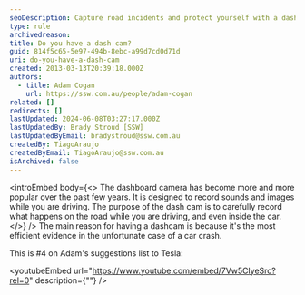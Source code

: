```yaml
---
seoDescription: Capture road incidents and protect yourself with a dashboard camera, providing efficient evidence in case of a car crash.
type: rule
archivedreason:
title: Do you have a dash cam?
guid: 814f5c65-5e97-494b-8ebc-a99d7cd0d71d
uri: do-you-have-a-dash-cam
created: 2013-03-13T20:39:18.000Z
authors:
  - title: Adam Cogan
    url: https://ssw.com.au/people/adam-cogan
related: []
redirects: []
lastUpdated: 2024-06-08T03:27:17.000Z
lastUpdatedBy: Brady Stroud [SSW]
lastUpdatedByEmail: bradystroud@ssw.com.au
createdBy: TiagoAraujo
createdByEmail: TiagoAraujo@ssw.com.au
isArchived: false
---
```


<introEmbed
  body={<>
The dashboard camera has become more and more popular over the past few years. It is designed to record sounds and images while you are driving. The purpose of the dash cam is to carefully record what happens on the road while you are driving, and even inside the car.
  </>}
/>
The main reason for having a dashcam is because it's the most efficient evidence in the unfortunate case of a car crash.

This is #4 on Adam's suggestions list to Tesla:

<youtubeEmbed url="https://www.youtube.com/embed/7Vw5ClyeSrc?rel=0" description={""} />
